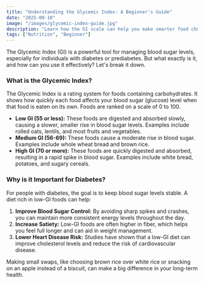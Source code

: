 ```yaml
---
title: "Understanding the Glycemic Index: A Beginner's Guide"
date: "2025-09-10"
image: "/images/glycemic-index-guide.jpg"
description: "Learn how the GI scale can help you make smarter food choices every day."
tags: ["Nutrition", "Beginner"]
---
```


The Glycemic Index (GI) is a powerful tool for managing blood sugar levels, especially for individuals with diabetes or prediabetes. But what exactly is it, and how can you use it effectively? Let's break it down.

### What is the Glycemic Index?

The Glycemic Index is a rating system for foods containing carbohydrates. It shows how quickly each food affects your blood sugar (glucose) level when that food is eaten on its own. Foods are ranked on a scale of 0 to 100.

-   **Low GI (55 or less):** These foods are digested and absorbed slowly, causing a slower, smaller rise in blood sugar levels. Examples include rolled oats, lentils, and most fruits and vegetables.
-   **Medium GI (56-69):** These foods cause a moderate rise in blood sugar. Examples include whole wheat bread and brown rice.
-   **High GI (70 or more):** These foods are quickly digested and absorbed, resulting in a rapid spike in blood sugar. Examples include white bread, potatoes, and sugary cereals.

### Why is it Important for Diabetes?

For people with diabetes, the goal is to keep blood sugar levels stable. A diet rich in low-GI foods can help:

1.  **Improve Blood Sugar Control:** By avoiding sharp spikes and crashes, you can maintain more consistent energy levels throughout the day.
2.  **Increase Satiety:** Low-GI foods are often higher in fiber, which helps you feel full longer and can aid in weight management.
3.  **Lower Heart Disease Risk:** Studies have shown that a low-GI diet can improve cholesterol levels and reduce the risk of cardiovascular disease.

Making small swaps, like choosing brown rice over white rice or snacking on an apple instead of a biscuit, can make a big difference in your long-term health.
